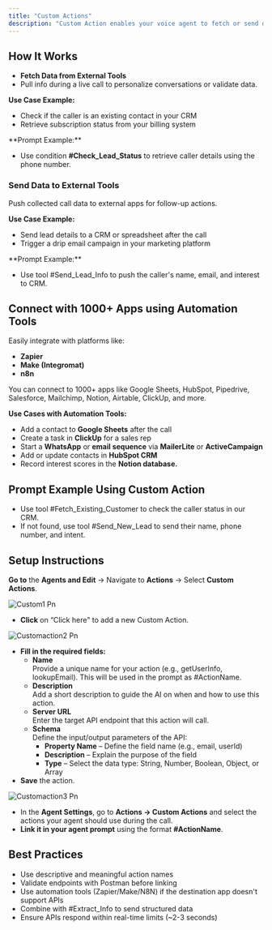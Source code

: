 ```yaml
---
title: "Custom Actions"
description: "Custom Action enables your voice agent to fetch or send data to any external application via real-time API calls. It's ideal for integrating third-party CRMs, marketing tools, databases, or automation platforms directly within the conversation flow."
---
```


## **How It Works**

- **Fetch Data from External Tools**
- Pull info during a live call to personalize conversations or validate data.

**Use Case Example:**

- Check if the caller is an existing contact in your CRM
- Retrieve subscription status from your billing system

<Note>
  **Prompt Example:**

  - Use condition **#Check_Lead_Status** to retrieve caller details using the phone number.
</Note>

### **Send Data to External Tools**

Push collected call data to external apps for follow-up actions.

**Use Case Example:**

- Send lead details to a CRM or spreadsheet after the call
- Trigger a drip email campaign in your marketing platform

<Note>
  **Prompt Example:**

  - Use tool #Send_Lead_Info to push the caller's name, email, and interest to CRM.
</Note>

## **Connect with 1000+ Apps using Automation Tools**

Easily integrate with platforms like:

- **Zapier**
- **Make (Integromat)**
- **n8n**

You can connect to 1000+ apps like Google Sheets, HubSpot, Pipedrive, Salesforce, Mailchimp, Notion, Airtable, ClickUp, and more.

**Use Cases with Automation Tools:**

- Add a contact to **Google Sheets** after the call
- Create a task in **ClickUp** for a sales rep
- Start a **WhatsApp** or **email sequence** via **MailerLite** or **ActiveCampaign**
- Add or update contacts in **HubSpot CRM**
- Record interest scores in the **Notion database.**

## **Prompt Example Using Custom Action**

- Use tool #Fetch_Existing_Customer to check the caller status in our CRM. 
- If not found, use tool #Send_New_Lead to send their name, phone number, and intent.

## **Setup Instructions**

**Go to** the **Agents and Edit** → Navigate to **Actions** → Select **Custom Actions**.

![Custom1 Pn](/images/custom1.png)

- **Click** on “Click here" to add a new Custom Action.

![Customaction2 Pn](/images/customaction2.png)

- **Fill in the required fields:**
  - **Name**\
    Provide a unique name for your action (e.g., getUserInfo, lookupEmail). This will be used in the prompt as #ActionName.
  - **Description**\
    Add a short description to guide the AI on when and how to use this action.
  - **Server URL**\
    Enter the target API endpoint that this action will call.
  - **Schema**\
    Define the input/output parameters of the API:
    - **Property Name** – Define the field name (e.g., email, userId)
    - **Description** – Explain the purpose of the field
    - **Type** – Select the data type: String, Number, Boolean, Object, or Array
- **Save** the action.

![Customaction3 Pn](/images/customaction3.png)

- In the **Agent Settings**, go to **Actions → Custom Actions** and select the actions your agent should use during the call.
- **Link it in your agent prompt** using the format **#ActionName**.

## **Best Practices**

- Use descriptive and meaningful action names
- Validate endpoints with Postman before linking
- Use automation tools (Zapier/Make/N8N) if the destination app doesn't support APIs
- Combine with #Extract_Info to send structured data
- Ensure APIs respond within real-time limits (~2-3 seconds)